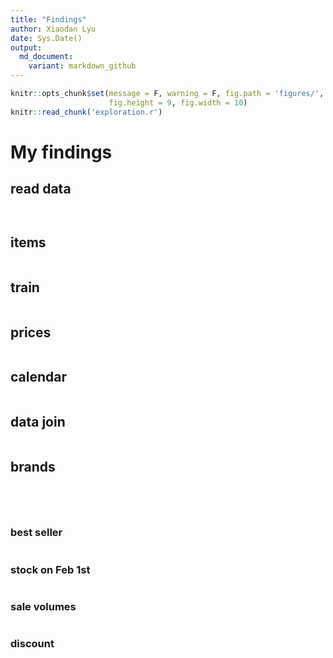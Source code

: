```yaml
---
title: "Findings"
author: Xiaodan Lyu
date: Sys.Date()
output:
  md_document:
    variant: markdown_github
---
```


```r
knitr::opts_chunk$set(message = F, warning = F, fig.path = 'figures/', 
                      fig.height = 9, fig.width = 10)
knitr::read_chunk('exploration.r')
```

# My findings 

## read data
```r
```
```r
```

## items
```r
```

## train
```r
```

## prices
```r
```

## calendar
```r
```

## data join
```r
```

## brands
```r
```
```r
```
```r
```
```r
```

### best seller
```r
```

### stock on Feb 1st
```r
```

### sale volumes
```r
```

### discount
```r
```